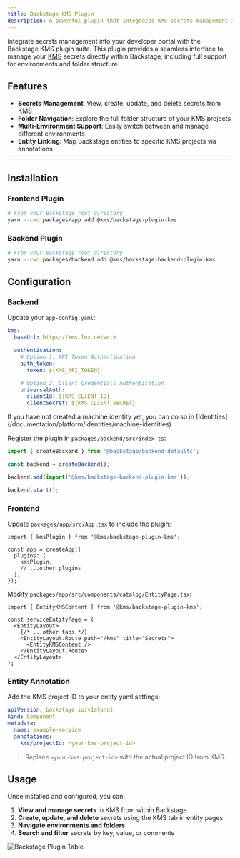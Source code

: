 ```yaml
---
title: Backstage KMS Plugin
description: A powerful plugin that integrates KMS secrets management into your Backstage developer portal.
---
```


Integrate secrets management into your developer portal with the Backstage KMS plugin suite. This plugin provides a seamless interface to manage your [KMS](https://lux.network) secrets directly within Backstage, including full support for environments and folder structure.

## Features

- **Secrets Management**: View, create, update, and delete secrets from KMS
- **Folder Navigation**: Explore the full folder structure of your KMS projects
- **Multi-Environment Support**: Easily switch between and manage different environments
- **Entity Linking**: Map Backstage entities to specific KMS projects via annotations

---
## Installation

### Frontend Plugin

```bash
# From your Backstage root directory
yarn --cwd packages/app add @kms/backstage-plugin-kms
```

### Backend Plugin

```bash
# From your Backstage root directory
yarn --cwd packages/backend add @kms/backstage-backend-plugin-kms
```

## Configuration

### Backend

Update your `app-config.yaml`:

```yaml
kms:
  baseUrl: https://kms.lux.network

  authentication:
    # Option 1: API Token Authentication
    auth_token:
      token: ${KMS_API_TOKEN}

    # Option 2: Client Credentials Authentication
    universalAuth:
      clientId: ${KMS_CLIENT_ID}
      clientSecret: ${KMS_CLIENT_SECRET}
```

<Tip>
    If you have not created a machine identity yet, you can do so in [Identities](/documentation/platform/identities/machine-identities)
</Tip>

Register the plugin in `packages/backend/src/index.ts`:

```ts
import { createBackend } from '@backstage/backend-defaults';

const backend = createBackend();

backend.add(import('@kms/backstage-backend-plugin-kms'));

backend.start();
```

### Frontend

Update `packages/app/src/App.tsx` to include the plugin:

```tsx
import { kmsPlugin } from '@kms/backstage-plugin-kms';

const app = createApp({
  plugins: [
    kmsPlugin,
    // ...other plugins
  ],
});
```

Modify `packages/app/src/components/catalog/EntityPage.tsx`:

```tsx
import { EntityKMSContent } from '@kms/backstage-plugin-kms';

const serviceEntityPage = (
  <EntityLayout>
    {/* ...other tabs */}
    <EntityLayout.Route path="/kms" title="Secrets">
      <EntityKMSContent />
    </EntityLayout.Route>
  </EntityLayout>
);
```

### Entity Annotation

Add the KMS project ID to your entity yaml settings:

```yaml
apiVersion: backstage.io/v1alpha1
kind: Component
metadata:
  name: example-service
  annotations:
    kms/projectId: <your-kms-project-id>
```

> Replace `<your-kms-project-id>` with the actual project ID from KMS.

## Usage

Once installed and configured, you can:

1. **View and manage secrets** in KMS from within Backstage
2. **Create, update, and delete** secrets using the KMS tab in entity pages
3. **Navigate environments and folders**
4. **Search and filter** secrets by key, value, or comments

![Backstage Plugin Table](/images/integrations/external/backstage/backstage-plugin-kms.png)